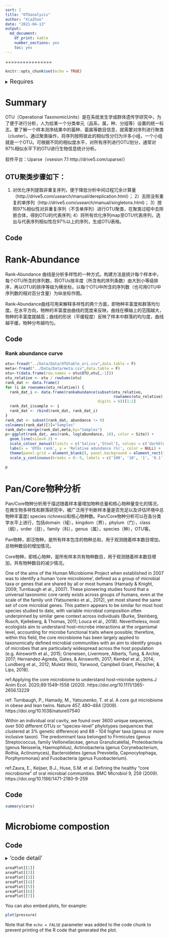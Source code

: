 ```yaml
---
sort: 1
title: "OTUanalysis"
author: "XiaZhao"
date: "2021-04-13"
output: 
  md_document: 
    df_print: kable
    number_sections: yes
    toc: yes
---
```




================

```r
knitr::opts_chunk$set(echo = TRUE)
```
<details>
<summary>
<font size=4>Requires</font>
</summary>
```r
library(tidyverse)
library(ggthemes)
library(ggsci)
library(ggpubr)
library(survminer)
library(survival)
library(survivalROC)
library(reshape2)
library(data.table)
library(ggExtra)
library(cowplot)
library(ComplexHeatmap)
library(scico)
library(colorspace)
library(RColorBrewer)
library(lubridate)
library(tableone)
library(kableExtra)
library(BiodiversityR)
source("../R_function/colors.R")
source("../R_function/surv_plot.R")
theme_set(theme_cowplot())
"%ni%"<-Negate("%in%")
options(stringsAsFactors = F)
```
</details>

# Summary

OTU（Operational TaxonomicUnits）是在系统发生学或群体遗传学研究中，为了便于进行分析，人为给某一个分类单元（品系，属，种、分组等）设置的统一标志。要了解一个样本测序结果中的菌种、菌属等数目信息，就需要对序列进行聚类（cluster）。通过聚类操作，将序列按照彼此的相似性分归为许多小组，一个小组就是一个OTU。可根据不同的相似度水平，对所有序列进行OTU划分，通常对97%相似水平下的OTU进行生物信息统计分析。

软件平台：Uparse（vsesion 7.1 http://drive5.com/uparse/）

## OTU聚类步骤如下：

1) 对优化序列提取非重复序列，便于降低分析中间过程冗余计算量（http://drive5.com/usearch/manual/dereplication.html）；
2）去除没有重复的单序列（http://drive5.com/usearch/manual/singletons.html)；
3）按照97%相似性对非重复序列（不含单序列）进行OTU聚类，在聚类过程中去除嵌合体，得到OTU的代表序列;
4）将所有优化序列map至OTU代表序列，选出与代表序列相似性在97%以上的序列，生成OTU表格。

## Code



# Rank-Abundance
Rank-Abundance 曲线是分析多样性的一种方式。构建方法是统计每个样本中，每个OTU所含的序列数，将OTUs按丰度（所含有的序列条数）由大到小等级排序，再以OTU的排序等级为横坐标，以每个OTU中所含的序列数（也可用OTU中序列数的相对百分含量）为纵坐标作图。

Rank-Abundance曲线可用来解释多样性的两个方面，即物种丰富度和群落均匀度。在水平方向，物种的丰富度由曲线的宽度来反映，曲线在横轴上的范围越大，物种的丰富度就越高；曲线的形状（平缓程度）反映了样本中群落的均匀度，曲线越平缓，物种分布越均匀。

## Code
### Rank abundance curve
```r
otu<-fread("../Data/Data/OTUtable_ori.csv",data.table = F)
meta<-fread("../Data/Data/meta.csv",data.table = F)
otu<-t(data.frame(row.names = otu$OTU,otu[,-1]))
otu_relative <- otu / rowSums(otu)
rank_dat <- data.frame()
for (i in rownames(otu_relative)) {
  rank_dat_i <- data.frame(rankabundance(subset(otu_relative, 
                                                rownames(otu_relative) == i), 
                                         digits = 6))[1:2]
  rank_dat_i$sample <- i
  rank_dat <- rbind(rank_dat, rank_dat_i)
}
rank_dat <- subset(rank_dat, abundance != 0)
colnames(rank_dat)[3]="Samples"
rank_dat<-merge(rank_dat,meta,by="Samples")
p<-ggplot(rank_dat, aes(rank, log(abundance, 10), color = Site)) +
  geom_line(size=0.2) +
  scale_colour_manual(limits = c('Saliva','Stool'), values = c('darkblue','orange')) +
  labs(x = 'OTUs rank', y = 'Relative adundance (%)', color = NULL) +
  theme(panel.grid = element_blank(), panel.background = element_rect(fill = 'transparent', color = 'black'), legend.key = element_rect(fill = 'transparent')) +
  scale_y_continuous(breaks = 0:-5, labels = c('100', '10', '1', '0.1', '0.01', '0.001'), limits = c(-5, 0))
```

```r
p
```

# Pan/Core物种分析
Pan/Core物种分析用于描述随着样本量增加物种总量和核心物种量变化的情况，在微生物多样性和群落研究中，被广泛用于判断样本量是否充足以及评估环境中总物种丰富度( species richness)和核心物种数。Pan/Core物种分析可以在各分类学水平上进行，包括domain（域），kingdom（界），phylum（门），class（纲），order（目），family（科），genus（属），species（种），OTU等。

Pan物种，即泛物种，是所有样本包含的物种总和，用于观测随着样本数目增加，总物种数目的增加情况。

Core物种，即核心物种，是所有样本共有物种数目，用于观测随着样本数目增加，共有物种数目的减少情况。

One of the aims of the Human Microbiome Project when established in 2007 was to identify a human ‘core microbiome’, defined as a group of microbial taxa or genes that are shared by all or most humans (Hamady & Knight, 2009; Turnbaugh et al., 2007). These pioneering studies found that a universal taxonomic core rarely exists across groups of humans, even at the scale of the family unit (Yatsunenko et al., 2012), yet most shared the same set of core microbial genes. This pattern appears to be similar for most host species studied to date, with variable microbial composition often underpinned by similar gene context across individuals (Burke, Steinberg, Rusch, Kjelleberg, & Thomas, 2011; Louca et al., 2018). Nevertheless, most ecologists aim to understand host–microbe interactions at the organismal level, accounting for microbe functional traits where possible; therefore, within this field, the core microbiome has been largely applied to taxonomically defined microbial communities with an aim to identify groups of microbes that are particularly widespread across the host population (e.g. Ainsworth et al., 2015; Grieneisen, Livermore, Alberts, Tung, & Archie, 2017; Hernandez‐Agreda, Gates, & Ainsworth, 2017; Kembel et al., 2014; Lundberg et al., 2012; Muletz Wolz, Yarwood, Campbell Grant, Fleischer, & Lips, 2018).

ref:Applying the core microbiome to understand host–microbe systems.J Anim Ecol. 2020;89:1549–1558 (2020). https://doi.org/10.1111/1365-2656.13229

ref: Turnbaugh, P., Hamady, M., Yatsunenko, T. et al. A core gut microbiome in obese and lean twins. Nature 457, 480–484 (2009). https://doi.org/10.1038/nature07540

Within an individual oral cavity, we found over 3600 unique sequences, over 500 different OTUs or "species-level" phylotypes (sequences that clustered at 3% genetic difference) and 88 - 104 higher taxa (genus or more inclusive taxon). The predominant taxa belonged to Firmicutes (genus Streptococcus, family Veillonellaceae, genus Granulicatella), Proteobacteria (genus Neisseria, Haemophilus), Actinobacteria (genus Corynebacterium, Rothia, Actinomyces), Bacteroidetes (genus Prevotella, Capnocytophaga, Porphyromonas) and Fusobacteria (genus Fusobacterium).

ref:Zaura, E., Keijser, B.J., Huse, S.M. et al. Defining the healthy "core microbiome" of oral microbial communities. BMC Microbiol 9, 259 (2009). https://doi.org/10.1186/1471-2180-9-259

## Code

```r
summary(cars)
```

# Microbiome compostion
## Code
<details>
<summary>
<font size=4>'code detail'</font>
</summary>
```r
meta<-fread("../Data/Data/meta.csv",data.table = F)
meta$Cycle<-factor(meta$Cycle,levels = c("BL","C2","C3","C4","C5","C6","C8","C10"))
meta$Time<-meta$Cycle
meta$Time<-ifelse(meta$Time=="BL",1,meta$Time)
meta$Time<-gsub("C","",meta$Time)
meta$Time<-as.numeric(meta$Time)

OTUstool<-fread("../Data/Data/OTUtabale_regaStool.csv",data.table = F)
OTUsaliva<-fread("../Data/Data/OTUtabale_regaSaliva.csv",data.table = F)
TaxonLevels<-colnames(OTUstool)[1:7]
OTUanalysis<-function(OTUtable,TaxonLevels,topTaxonomyABvalue){
  OTU_readsList<-list()
  OTU_abundanceList<-list()
  for (i in seq_along(TaxonLevels)) {
    OTU_readsList[[i]]<-data.frame(Microname=OTUtable[,grep(TaxonLevels[i],colnames(OTUtable))],OTUtable[,-c(1:7)])
    colnames(OTU_readsList[[i]])[1]="Microname"
    OTU_readsList[[i]]<-OTU_readsList[[i]]%>%group_by(Microname)%>%summarise_each(sum)
    OTU_abundanceList[[i]]<-data.frame(Microname=OTU_readsList[[i]][,1],apply(OTU_readsList[[i]][,-1], 2,function(x)x/sum(x)))
    colnames(OTU_readsList[[i]])[1]=TaxonLevels[i]
    colnames(OTU_abundanceList[[i]])[1]=TaxonLevels[i]
    names(OTU_readsList)[i]=TaxonLevels[i]
    names(OTU_abundanceList)[i]=TaxonLevels[i]
  }
  
  OTU_abundanceList<-lapply(OTU_abundanceList, function(x){
    x<-data.frame(row.names = x[,1],x[,-1])
  })
  
  core_list<-list()
  coreTaxonomy<-list()
  for (i in seq_along(OTU_abundanceList)) {
    for (j in seq_along(OTU_abundanceList[[i]])) {
      index<-which(OTU_abundanceList[[i]][,j ]>=topTaxonomyABvalue[i])
      core_list[[j]]<-data.frame(row.names = rownames(OTU_abundanceList[[i]])[index],
                                  OTU_abundanceList[[i]][index,j ])
      colnames(core_list[[j]])<-colnames(OTU_abundanceList[[i]])[j]
      core_list[[j]]<-data.frame(t(core_list[[j]]))
    }
    coreTaxonomy[[i]]<-do.call(bind_rows,core_list)
    names(coreTaxonomy)[i]=names(OTU_abundanceList)[i]
  }
  OTU_abundanceListTop<-list()
  Others<-list()
  OTU_compostion<-list()
  for (i in seq_along(OTU_abundanceList)) {
    OTU_abundanceListTop[[i]]<-OTU_abundanceList[[i]][which(rownames(OTU_abundanceList[[i]])%in%colnames(coreTaxonomy[[i]])),]
    Others[[i]]<-apply(OTU_abundanceListTop[[i]], 2, function(x){
      1-sum(x)
    })
    OTU_compostion[[i]]<-bind_rows(OTU_abundanceListTop[[i]], Others[[i]])
    rownames(OTU_compostion[[i]])[dim(OTU_compostion[[i]])[1]]="Others"
    names(OTU_compostion)[i]<-names(OTU_abundanceList)[i]
  }
  return(list(TaxonomyReads=OTU_readsList,
              TaxonomyAbundance=OTU_abundanceList,
              coreTaxonomy=coreTaxonomy,
              TaxonomyComposition=OTU_compostion))
}

Stool<-OTUanalysis(OTUtable = OTUstool,
                    TaxonLevels = TaxonLevels,
                    topTaxonomyABvalue = c(0.01,0.01,0.1,0.2,0.2,0.2,0.2))

Saliva<-OTUanalysis(OTUtable = OTUsaliva,
                  TaxonLevels = TaxonLevels,
                  topTaxonomyABvalue = c(0.01,0.01,0.05,0.05,0.05,0.05,0.05))

stoolComp<-Stool$TaxonomyComposition%>%lapply(.,function(x){
  x<-mutate(x,Microname=rownames(x))
})
salivaComp<-Saliva$TaxonomyComposition%>%lapply(.,function(x){
  x<-mutate(x,Microname=rownames(x))
})

otu_abundance<-list()
areaPlot<-list()
for (i in seq_along(stoolComp)) {
  otu_abundance[[i]]<-merge(stoolComp[[i]],salivaComp[[i]],by="Microname",all = T)
  otu_abundance[[i]]<-reshape2::melt(otu_abundance[[i]],id.vars = "Microname",
                           variable.name = "Samples",value.name = "Abundance")
  otu_abundance[[i]]<-merge(meta,otu_abundance[[i]],by="Samples")
  otu_abundance[[i]]<-select(otu_abundance[[i]],c(Time,Site,Microname,Abundance))%>%
    group_by(Time,Site,Microname)%>%
    summarise_each(mean)
  otu_abundance[[i]]<-arrange(otu_abundance[[i]],desc(Abundance))
 ##plot
  areaPlot[[i]]<- ggplot(otu_abundance[[i]],aes(Time,Abundance,fill=Microname))+
    geom_area()+
    facet_wrap(~Site)+
    theme_minimal()+
    scale_fill_manual(name=names(stoolComp)[i],values=c(col31,col21,col16,col11))+
    theme(legend.text = element_text(size = 6),legend.box = "horizontal",
          plot.background = element_rect(colour = "black", 
                                         size = 1, linetype = 1,
                                         fill = "gray"),
          legend.margin = margin(0.1,unit="pt"),
          legend.key.size=unit(.1,"inches"),
          legend.text.align=0,
          legend.title=element_text(colour="black",size=8,face = "bold"),
          legend.direction ="vertical",
          legend.box.just="top",
          legend.spacing = unit(0.1,"cm"),
          legend.spacing.y = unit(0.1,"cm"),
          legend.spacing.x =unit(0.1,"cm"),
          legend.box.spacing = unit(0.1,"cm"),
          legend.justification=c(.4,.4),
          legend.position="top",
          plot.margin = unit(c(0.2, 0.2, 0.2, 0.2), "inches"))+
    scale_x_continuous(n.breaks = 8,minor_breaks = NULL)+
    xlab("Cycles of treatment")
  names(otu_abundance)[i]=names(stoolComp)[i]
  names(areaPlot)[i]=names(stoolComp)[i]
}
```
</details>

  
```r
areaPlot[[1]]
areaPlot[[2]]
areaPlot[[3]]
areaPlot[[4]]
areaPlot[[5]]
areaPlot[[6]]
areaPlot[[7]]
```

You can also embed plots, for example:

```r
plot(pressure)
```

Note that the `echo = FALSE` parameter was added to the code chunk to prevent printing of the R code that generated the plot.
